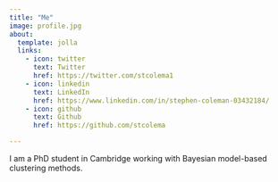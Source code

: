 ```yaml
---
title: "Me"
image: profile.jpg
about:
  template: jolla
  links:
    - icon: twitter
      text: Twitter
      href: https://twitter.com/stcolema1
    - icon: linkedin
      text: LinkedIn
      href: https://www.linkedin.com/in/stephen-coleman-03432184/
    - icon: github
      text: Github
      href: https://github.com/stcolema

---
```


I am a PhD student in Cambridge working with Bayesian model-based clustering methods.
